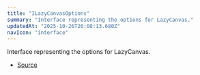 ```yaml
---
title: "ILazyCanvasOptions"
summary: "Interface representing the options for LazyCanvas."
updatedAt: "2025-10-26T20:08:13.680Z"
navIcon: "interface"
---
```



Interface representing the options for LazyCanvas.

<Table data={{ headers: [{"content":"Property","key":"property","sortable":true},{"content":"Type","key":"type","sortable":true},{"content":"Value","key":"value","sortable":true},{"content":"Description","key":"description"}], rows: [["animated","[boolean](https://developer.mozilla.org/en-US/docs/Web/JavaScript/Reference/Global_Objects/Boolean)","\\-","Whether the canvas is animated."],["exportType","[AnyExport](/LazyCanvas/types/AnyExport)","\\-","The export type for the canvas (e.g., buffer, SVG, etc.)."],["flag","SvgExportFlag","\\-","The SVG export flag for encoding paths."],["height","[number](https://developer.mozilla.org/en-US/docs/Web/JavaScript/Reference/Global_Objects/Number)","\\-","The height of the canvas."],["width","[number](https://developer.mozilla.org/en-US/docs/Web/JavaScript/Reference/Global_Objects/Number)","\\-","The width of the canvas."]] }} />


- [Source](https://github.com/NMMTY/LazyCanvas/blob/ba3e53b2fefc78794f94d50b21443818f2774649/packages/lazycanvas/src/structures/LazyCanvas.ts#L42)